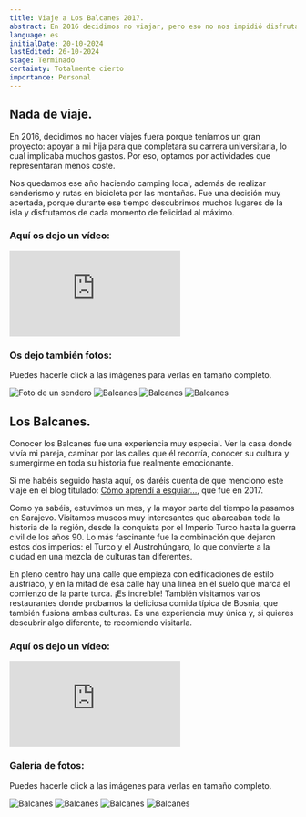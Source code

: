 ```yaml
---
title: Viaje a Los Balcanes 2017.
abstract: En 2016 decidimos no viajar, pero eso no nos impidió disfrutar de la naturaleza y explorar rincones fascinantes. Luego, en 2017, visitamos los Balcanes, una experiencia increíble que nos dejó con ganas de seguir descubriendo más.
language: es
initialDate: 20-10-2024
lastEdited: 26-10-2024
stage: Terminado
certainty: Totalmente cierto
importance: Personal
---
```


## Nada de viaje.

En 2016, decidimos no hacer viajes fuera porque teníamos un gran proyecto: apoyar a mi hija para que completara su carrera universitaria, lo cual implicaba muchos gastos. Por eso, optamos por actividades que representaran menos coste.

Nos quedamos ese año haciendo camping local, además de realizar senderismo y rutas en bicicleta por las montañas. Fue una decisión muy acertada, porque durante ese tiempo descubrimos muchos lugares de la isla y disfrutamos de cada momento de felicidad al máximo.

### **Aquí os dejo un vídeo:**

<iframe
  className="yt-embeded"
  src="https://www.youtube-nocookie.com/embed/CPkWfLn1mcI?si=scGMwAyWLT04LOoT"
  title="YouTube video player"
  frameborder="0"
  allow="accelerometer;clipboard-write; encrypted-media; gyroscope; picture-in-picture; web-share"
  referrerpolicy="strict-origin-when-cross-origin"
  allowfullscreen
></iframe>

### **Os dejo también fotos:**

Puedes hacerle click a las imágenes para verlas en tamaño completo.

<PhotoGallery>
  <img
    src="/imagenes/blog/galeria-isla/paseo-1.jpg"
    alt="Foto de un sendero"
  />
  <img
    src="/imagenes/blog/galeria-isla/paseo-2.jpg"
    alt="Balcanes"
  />
  <img
    src="/imagenes/blog/galeria-isla/paseo-3.jpg"
    alt="Balcanes"
  />
  <img
    src="/imagenes/blog/galeria-isla/paseo-4.jpg"
    alt="Balcanes"
  />
</PhotoGallery>

## Los Balcanes.

Conocer los Balcanes fue una experiencia muy especial. Ver la casa donde vivía mi pareja, caminar por las calles que él recorría, conocer su cultura y sumergirme en toda su historia fue realmente emocionante.

Si me habéis seguido hasta aquí, os daréis cuenta de que menciono este viaje en el blog titulado: [Cómo aprendí a esquiar…](/blog/como-aprendi-a-esquiar), que fue en 2017.

Como ya sabéis, estuvimos un mes, y la mayor parte del tiempo la pasamos en Sarajevo. Visitamos museos muy interesantes que abarcaban toda la historia de la región, desde la conquista por el Imperio Turco hasta la guerra civil de los años 90. Lo más fascinante fue la combinación que dejaron estos dos imperios: el Turco y el Austrohúngaro, lo que convierte a la ciudad en una mezcla de culturas tan diferentes.

En pleno centro hay una calle que empieza con edificaciones de estilo austríaco, y en la mitad de esa calle hay una línea en el suelo que marca el comienzo de la parte turca. ¡Es increíble! También visitamos varios restaurantes donde probamos la deliciosa comida típica de Bosnia, que también fusiona ambas culturas. Es una experiencia muy única y, si quieres descubrir algo diferente, te recomiendo visitarla.

### **Aquí os dejo un vídeo:**

<iframe
  className="yt-embeded"
  src="https://www.youtube-nocookie.com/embed/om4iEobIGf0?si=27rs0OMWm_9dH4IK"
  title="YouTube video player"
  frameborder="0"
  allow="accelerometer; clipboard-write; encrypted-media; gyroscope; picture-in-picture; web-share"
  referrerpolicy="strict-origin-when-cross-origin"
  allowfullscreen
></iframe>

### Galería de fotos:

Puedes hacerle click a las imágenes para verlas en tamaño completo.

<PhotoGallery>
  <img
    src="/imagenes/blog/galeria-balcanes/balcanes-1.jpg"
    alt="Balcanes"
  />
  <img
    src="/imagenes/blog/galeria-balcanes/balcanes-2.jpg"
    alt="Balcanes"
  />
  <img
    src="/imagenes/blog/galeria-balcanes/balcanes-3.jpg"
    alt="Balcanes"
  />
  <img
    src="/imagenes/blog/galeria-balcanes/balcanes-4.jpg"
    alt="Balcanes"
  />
</PhotoGallery>
